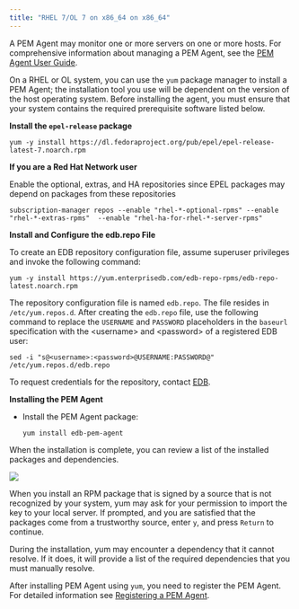 ```yaml
---
title: "RHEL 7/OL 7 on x86_64 on x86_64"
---
```


A PEM Agent may monitor one or more servers on one or more hosts. For comprehensive information about managing a PEM Agent, see the [PEM Agent User Guide](https://www.enterprisedb.com/docs/pem/latest/pem_agent/).

On a RHEL or OL system, you can use the `yum` package manager to install a PEM Agent; the installation tool you use will be dependent on the version of the host operating system. Before installing the agent, you must ensure that your system contains the required prerequisite software listed below.

**Install the `epel-release` package**

```text
yum -y install https://dl.fedoraproject.org/pub/epel/epel-release-latest-7.noarch.rpm
```

**If you are a Red Hat Network user**

Enable the optional, extras, and HA repositories since EPEL packages may depend on packages from these repositories

```text
subscription-manager repos --enable "rhel-*-optional-rpms" --enable "rhel-*-extras-rpms"  --enable "rhel-ha-for-rhel-*-server-rpms"
```

**Install and Configure the edb.repo File**

To create an EDB repository configuration file, assume superuser privileges and invoke the following command:

```text
yum -y install https://yum.enterprisedb.com/edb-repo-rpms/edb-repo-latest.noarch.rpm
```

The repository configuration file is named `edb.repo`. The file resides in `/etc/yum.repos.d`. After creating the `edb.repo` file, use the following command to replace the `USERNAME` and `PASSWORD` placeholders in the `baseurl` specification with the &lt;username> and &lt;password> of a registered EDB user:

```text
sed -i "s@<username>:<password>@USERNAME:PASSWORD@" /etc/yum.repos.d/edb.repo
```

To request credentials for the repository, contact [EDB](https://www.enterprisedb.com/repository-access-request).

**Installing the PEM Agent**

-   Install the PEM Agent package:

    ```text
    yum install edb-pem-agent
    ```

When the installation is complete, you can review a list of the installed packages and dependencies.

![](../../images/pem_rpm_installation_agent.png)

When you install an RPM package that is signed by a source that is not recognized by your system, yum may ask for your permission to import the key to your local server. If prompted, and you are satisfied that the packages come from a trustworthy source, enter `y`, and press `Return` to continue.

During the installation, yum may encounter a dependency that it cannot resolve. If it does, it will provide a list of the required dependencies that you must manually resolve.

After installing PEM Agent using `yum`, you need to register the PEM Agent. For detailed information see [Registering a PEM Agent](09_registering_a_pem_agent/#registering-a-pem-agent).

